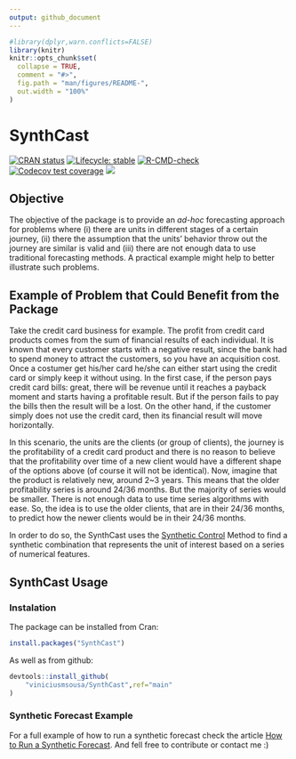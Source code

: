 ```yaml
---
output: github_document
---
```


<!-- README.md is generated from README.Rmd. Please edit that file -->

```r
#library(dplyr,warn.conflicts=FALSE)
library(knitr)
knitr::opts_chunk$set(
  collapse = TRUE,
  comment = "#>",
  fig.path = "man/figures/README-",
  out.width = "100%"
)
```

# SynthCast

<!-- badges: start -->
[![CRAN status](https://www.r-pkg.org/badges/version/SynthCast)](https://cran.r-project.org/package=SynthCast)
[![Lifecycle: stable](https://img.shields.io/badge/lifecycle-stable-brightgreen.svg)](https://lifecycle.r-lib.org/articles/stages.html#stable)
[![R-CMD-check](https://github.com/viniciusmsousa/SynthCast/workflows/R-CMD-check/badge.svg)](https://github.com/viniciusmsousa/SynthCast/actions)
[![Codecov test coverage](https://codecov.io/gh/viniciusmsousa/SynthCast/branch/main/graph/badge.svg)](https://codecov.io/gh/viniciusmsousa/SynthCast?branch=main)
[![](https://cranlogs.r-pkg.org/badges/grand-total/SynthCast)](https://CRAN.R-project.org/package=SynthCast)
<!-- badges: end -->

## Objective

The objective of the package is to provide an *ad-hoc* forecasting approach for problems where (i) there are units in different stages of a certain journey, (ii) there the assumption that the units' behavior throw out the journey are similar is valid and (iii) there are not enough data to use traditional forecasting methods. A practical example might help to better illustrate such problems.

## Example of Problem that Could Benefit from the Package

Take the credit card business for example. The profit from credit card products comes from the sum of financial results of each individual. It is known that every customer starts with a negative result, since the bank had to spend money to attract the customers, so you have an acquisition cost. Once a costumer get his/her card he/she can either start using the credit card or simply keep it without using. In the first case, if the person pays credit card bills: great, there will be revenue until it reaches a payback moment and starts having a profitable result. But if the person fails to pay the bills then the result will be a lost. On the other hand, if the customer simply does not use the credit card, then its financial result will move horizontally.

In this scenario, the units are the clients (or group of clients), the journey is the profitability of a credit card product and there is no reason to believe that the profitability over time of a new client would have a different shape of the options above (of course it will not be identical). Now, imagine that the product is relatively new, around 2\~3 years. This means that the older profitability series is around 24/36 months. But the majority of series would be smaller. There is not enough data to use time series algorithms with ease. So, the idea is to use the older clients, that are in their 24/36 months, to predict how the newer clients would be in their 24/36 months.

In order to do so, the SynthCast uses the [Synthetic Control](https://www.jstatsoft.org/article/view/v042i13) Method to find a synthetic combination that represents the unit of interest based on a series of numerical features. 

## SynthCast Usage

### Instalation

The package can be installed from Cran:
```r
install.packages("SynthCast")
```


As well as from github:
```r
devtools::install_github(
    "viniciusmsousa/SynthCast",ref="main"
)
```

### Synthetic Forecast Example

For a full example of how to run a synthetic forecast check the article [How to Run a Synthetic Forecast](https://viniciusmsousa.github.io/SynthCast/articles/how-to-run-synthetic-forecast.html). And fell free to contribute or contact me :)
